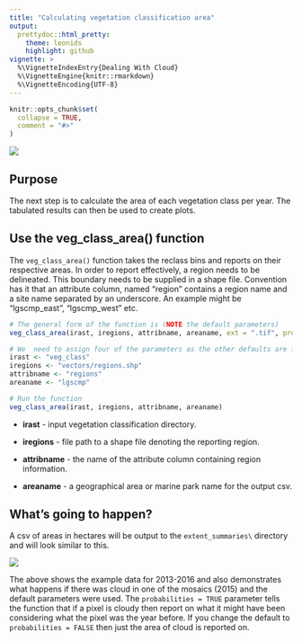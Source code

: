 ```yaml
---
title: "Calculating vegetation classification area"
output: 
  prettydoc::html_pretty:
    theme: leonids
    highlight: github
vignette: >
  %\VignetteIndexEntry{Dealing With Cloud}
  %\VignetteEngine{knitr::rmarkdown}
  %\VignetteEncoding{UTF-8}
---
```


```r
knitr::opts_chunk$set(
  collapse = TRUE,
  comment = "#>"
)
```

![](plots/tree_logo_small.png)

## Purpose
The next step is to calculate the area of each vegetation class per year. The 
tabulated results can then be used to create plots.



## Use the veg_class_area() function
The `veg_class_area()` function takes the reclass bins and reports on their 
respective areas. In order to report effectively, a region needs to be delineated. This boundary 
needs to be supplied in a shape file. Convention has it that an attribute column, 
named "region" contains a region name and a site name separated by an underscore. 
An example might be "lgscmp_east", "lgscmp_west" etc.

```r
# The general form of the function is (NOTE the default parameters)
veg_class_area(irast, iregions, attribname, areaname, ext = ".tif", probabilities = TRUE)

# We  need to assign four of the parameters as the other defaults are fine
irast <- "veg_class"
iregions <- "vectors/regions.shp"
attribname <- "regions"
areaname <- "lgscmp"

# Run the function
veg_class_area(irast, iregions, attribname, areaname)

```

* **irast** - input vegetation classification directory.

* **iregions** - file path to a shape file denoting the reporting region.

* **attribname** - the name of the attribute column containing region information.

* **areaname** - a geographical area or marine park name for the output csv.

## What's going to happen?
A csv of areas in hectares will be output to the `extent_summaries\` directory and will look 
similar to this.

![](plots/vegclassarea.png)

The above shows the example data for 2013-2016 and also demonstrates what happens 
if there was cloud in one of the mosaics (2015) and the default parameters were used. The 
`probabilities = TRUE` parameter tells the function that if a pixel is cloudy then 
report on what it might have been considering what the pixel was the year before. 
If you change the default to `probabilities = FALSE` then just the area of cloud 
is reported on.


